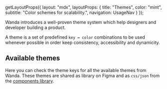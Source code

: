 

  getLayoutProps({
    layout: "mdx",
    layoutProps: {
      title: "Themes",
      color: "mint",
      subtitle: "Color schemes for scalability.",
      navigation: UsageNav
    }
  });


Wanda introduces a well-proven theme system which help designers and developer building a product.

A theme is a set of predefined `key ↔ color` combinations to be used whenever possible in order keep consistency, accessibility and dynamicity.

## Available themes

Here you can check the theme keys for all the available themes from Wanda. These themes are shared as library on Figma and as `css/json` from the [components library](/documentation/usage/develop/using-themes).

<Tab defaultValue="light">
  <TabPanel label="Light" value="light">
    <ThemeList theme={lightTheme} />
  </TabPanel>
  <TabPanel label="Dark" value="dark">
    <ThemeList theme={darkTheme} />
  </TabPanel>
</Tab>
